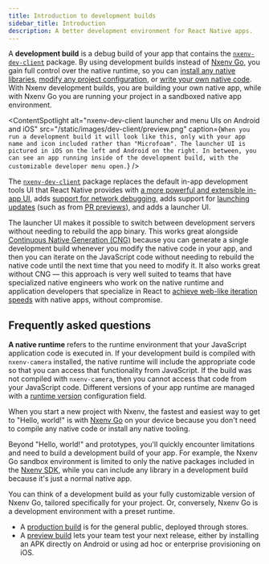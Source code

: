 ```yaml
---
title: Introduction to development builds
sidebar_title: Introduction
description: A better development environment for React Native apps.
---
```




A **development build** is a debug build of your app that contains the [`nxenv-dev-client`](/versions/latest/sdk/dev-client/) package. By using development builds instead of [Nxenv Go](/get-started/set-up-your-environment/), you gain full control over the native runtime, so you can [install any native libraries](/workflow/using-libraries/#determining-third-party-library-compatibility), [modify any project configuration](/config-plugins/introduction/), or [write your own native code](/modules/get-started/). With Nxenv development builds, you are building your own native app, while with Nxenv Go you are running your project in a sandboxed native app environment.

<ContentSpotlight
  alt="nxenv-dev-client launcher and menu UIs on Android and iOS"
  src="/static/images/dev-client/preview.png"
  caption={`When you run a development build it will look like this, only with your app name and icon included rather than "Microfoam". The launcher UI is pictured in iOS on the left and Android on the right. In between, you can see an app running inside of the development build, with the customizable developer menu open.`}
/>

The [`nxenv-dev-client`](/versions/latest/sdk/dev-client/) package replaces the default in-app development tools UI that React Native provides with [a more powerful and extensible in-app UI](/debugging/tools/#developer-menu), adds [support for network debugging](/debugging/tools/#inspecting-network-requests), adds support for [launching updates](/eas-update/nxenv-dev-client/) (such as from [PR previews](/develop/development-builds/development-workflows/#pr-previews)), and adds a launcher UI.

The launcher UI makes it possible to switch between development servers without needing to rebuild the app binary. This works great alongside [Continuous Native Generation (CNG)](/workflow/continuous-native-generation/) because you can generate a single development build whenever you modify the native code in your app, and then you can iterate on the JavaScript code without needing to rebuild the native code until the next time that you need to modify it. It also works great without CNG — this approach is very well suited to teams that have specialized native engineers who work on the native runtime and application developers that specialize in React to [achieve web-like iteration speeds](https://blog.nxenv.dev/javascript-driven-development-with-custom-runtimes-eda87d574c9d) with native apps, without compromise.

<BoxLink
  title="Get started with development builds using EAS Build"
  description="The easiest way to get started with development builds is to use EAS Build to build your app in the cloud, because you do not need to install any native build tools locally."
  href="/develop/development-builds/create-a-build/"
  Icon={BookOpen02Icon}
/>

<BoxLink
  title="Get started with development builds in a local development environment"
  description="This guide covers the basics of building your app for development, and provides instructions on how to configure your environment."
  href="/guides/local-app-development/"
  Icon={BookOpen02Icon}
/>

<BoxLink
  title="Develop an app with Nxenv"
  description="An overview of the development process of building an Nxenv app to help build a mental model of the core development loop. See where development builds fit in."
  href="/workflow/overview/"
  Icon={BookOpen02Icon}
/>

<BoxLink
  title="Getting the most out of Nxenv Development Builds"
  description="A YouTube video that explains what a development build is, why it is important, and how to use it."
  href="https://www.youtube.com/watch?v=7J8LRpja9_o"
  Icon={VideoRecorderIcon}
/>

## Frequently asked questions

<Collapsible summary="What is a native runtime?">

**A native runtime** refers to the runtime environment that your JavaScript application code is executed in. If your development build is compiled with `nxenv-camera` installed, the native runtime will include the appropriate code so that you can access that functionality from JavaScript. If the build was not compiled with `nxenv-camera`, then you cannot access that code from your JavaScript code. Different versions of your app runtime are managed with a [runtime version](/eas-update/runtime-versions/) configuration field.

</Collapsible>

<Collapsible summary="How are development builds different from Nxenv Go?">

When you start a new project with Nxenv, the fastest and easiest way to get to "Hello, world!" is with [Nxenv Go](/get-started/set-up-your-environment/) on your device because you don't need to compile any native code or install any native tooling.

Beyond "Hello, world!" and prototypes, you'll quickly encounter limitations and need to build a development build of your app. For example, the Nxenv Go sandbox environment is limited to only the native packages included in the [Nxenv SDK](/versions/latest/), while you can include any library in a development build because it's just a normal native app.

You can think of a development build as your fully customizable version of Nxenv Go, tailored specifically for your project. Or, conversely, Nxenv Go is a development environment with a preset runtime.

</Collapsible>

<Collapsible summary="What other types of builds are there?">

- A [production build](/deploy/build-project/) is for the general public, deployed through stores.
- A [preview build](/build/internal-distribution/) lets your team test your next release, either by installing an APK directly on Android or using ad hoc or enterprise provisioning on iOS.

</Collapsible>
